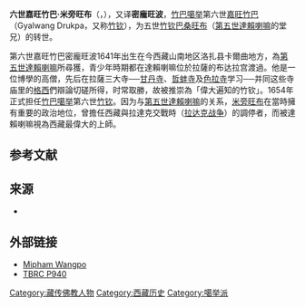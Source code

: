 '''六世嘉旺竹巴·米旁旺布'''（{{Bo|z=མི་ཕམ་དབང་པོ་|w=mi pham dbang po}}，{{bd|1641年||1717年||catIdx=M}}），又译'''密龐旺波'''，[[竹巴噶举|竹巴噶举]]第六世[[嘉旺竹巴|嘉旺竹巴]]（Gyalwang Drukpa，又称[[竹钦|竹钦]]），为五世[[竹钦|竹钦]][[巴桑旺布|巴桑旺布]]（[[第五世達賴喇嘛|第五世達賴喇嘛]]的堂兄）的转世。

第六世嘉旺竹巴密龐旺波1641年出生在今西藏山南地区洛扎县卡爾曲地方，為[[第五世達賴喇嘛|第五世達賴喇嘛]]所尋獲，青少年時期都在達賴喇嘛位於拉薩的布达拉宫渡過。他是一位博學的高僧，先后在拉薩三大寺──[[甘丹寺|甘丹寺]]、[[哲蚌寺|哲蚌寺]]及[[色拉寺|色拉寺]]学习──并同这些寺庙里的[[格西|格西]]們辯論切磋所得，时常取勝，故被推崇為「偉大遍知的竹钦」。1654年正式担任[[竹巴噶举|竹巴噶举]]第六世[[竹钦|竹钦]]。因为与[[第五世達賴喇嘛|第五世達賴喇嘛]]的关系，[[米旁旺布|米旁旺布]]在當時擁有重要的政治地位，曾擔任西藏與拉達克交戰時（[[拉达克战争|拉达克战争]]）的調停者，而被達賴喇嘛視為西藏最偉大的上師。

==参考文献==
{{Reflist}}

==来源==
*{{cite book
  |author=Yoshiro Imaeda| authorlink =Yoshiro Imaeda
   | title = The Successors of Zhabdung Ngawang Namgyel 
  | publisher = Riyang Books
  | year = 2013
  | location = Thimphu
  | pages =112
  | isbn =978-99936-899-3-5}}

==外部链接==
* [http://rywiki.tsadra.org/index.php/Mipham_Wangpo  Mipham Wangpo]{{Wayback|url=http://rywiki.tsadra.org/index.php/Mipham_Wangpo |date=20190806200420 }}
* [http://www.tbrc.org/kb/tbrc-detail.xq?RID=P940  TBRC P940]{{dead link|date=2017年12月 |bot=InternetArchiveBot |fix-attempted=yes }}

{{DEFAULTSORT:Mipham Wangpo}}
[[Category:藏传佛教人物|Category:藏传佛教人物]]
[[Category:西藏历史|Category:西藏历史]]
[[Category:噶举派|Category:噶举派]]
